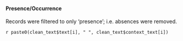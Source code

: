 #### Presence/Occurrence

Records were filtered to only 'presence'; i.e. absences were removed.

`r paste0(clean_text$text[i], " ", clean_text$context_text[i])`